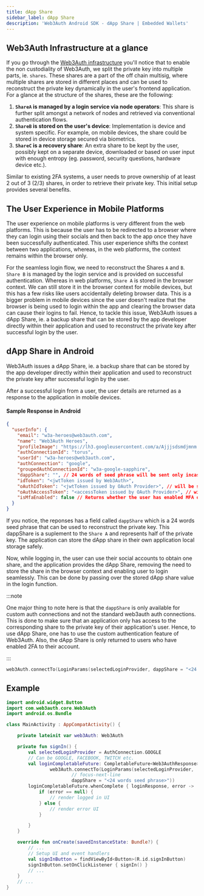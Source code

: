 ```yaml
---
title: dApp Share
sidebar_label: dApp Share
description: 'Web3Auth Android SDK - dApp Share | Embedded Wallets'
---
```


## Web3Auth Infrastructure at a glance

If you go through the [Web3Auth infrastructure](/embedded-wallets/infrastructure/) you'll notice that to enable the non custodiality of Web3Auth, we split the private key into multiple parts, ie. `shares`. These shares are a part of the off chain multisig, where multiple shares are stored in different places and can be used to reconstruct the private key dynamically in the user's frontend application. For a glance at the structure of the shares, these are the following:

1. **`ShareA` is managed by a login service via node operators**: This share is further split amongst a network of nodes and retrieved via conventional authentication flows.
2. **`ShareB` is stored on the user's device**: Implementation is device and system specific. For example, on mobile devices, the share could be stored in device storage secured via biometrics.
3. **`ShareC` is a recovery share**: An extra share to be kept by the user, possibly kept on a separate device, downloaded or based on user input with enough entropy (eg. password, security questions, hardware device etc.).

Similar to existing 2FA systems, a user needs to prove ownership of at least 2 out of 3 (2/3) shares, in order to retrieve their private key. This initial setup provides several benefits.

## The User Experience in Mobile Platforms

The user experience on mobile platforms is very different from the web platforms. This is because the user has to be redirected to a browser where they can login using their socials and then back to the app once they have been successfully authenticated. This user experience shifts the context between two applications, whereas, in the web platforms, the context remains within the browser only.

For the seamless login flow, we need to reconstruct the Shares `A` and `B`. `Share B` is managed by the login service and is provided on successful authentication. Whereas in web platforms, `Share A` is stored in the browser context. We can still store it in the browser context for mobile devices, but this has a few risks like users accidentally deleting browser data. This is a bigger problem in mobile devices since the user doesn't realize that the browser is being used to login within the app and clearing the browser data can cause their logins to fail. Hence, to tackle this issue, Web3Auth issues a dApp Share, ie. a backup share that can be stored by the app developer directly within their application and used to reconstruct the private key after successful login by the user.

## dApp Share in Android

Web3Auth issues a dApp Share, ie. a backup share that can be stored by the app developer directly within their application and used to reconstruct the private key after successful login by the user.

After a successful login from a user, the user details are returned as a response to the application in mobile devices.

#### Sample Response in Android

```json
{
  "userInfo": {
    "email": "w3a-heroes@web3auth.com",
    "name": "Web3Auth Heroes",
    "profileImage": "https://lh3.googleusercontent.com/a/Ajjjsdsmdjmnm...",
    "authConnectionId": "torus",
    "userId": "w3a-heroes@web3auth.com",
    "authConnection": "google",
    "groupedAuthConnectionId": "w3a-google-sapphire",
    "dappShare": "", // 24 words of seed phrase will be sent only incase of custom auth connections
    "idToken": "<jwtToken issued by Web3Auth>",
    "oAuthIdToken": "<jwtToken issued by OAuth Provider>", // will be sent only incase of custom auth connections
    "oAuthAccessToken": "<accessToken issued by OAuth Provider>", // will be sent only incase of custom auth connections
    "isMfaEnabled": false // Returns whether the user has enabled MFA or not
  }
}
```

If you notice, the reponses has a field called `dappShare` which is a 24 words seed phrase that can be used to reconstruct the private key. This dappShare is a suplement to the `Share A` and represents half of the private key. The application can store the dApp share in their own application local storage safely.

Now, while logging in, the user can use their social accounts to obtain one share, and the application provides the dApp Share, removing the need to store the share in the browser context and enabling user to login seamlessly. This can be done by passing over the stored dApp share value in the login function.

:::note

One major thing to note here is that the `dappShare` is only available for custom auth connections and not the standard web3auth auth connections. This is done to make sure that an application only has access to the corresponding share to the private key of their application's user. Hence, to use dApp Share, one has to use the custom authentication feature of Web3Auth. Also, the dApp Share is only returned to users who have enabled 2FA to their account.

:::

```kotlin
web3Auth.connectTo(LoginParams(selectedLoginProvider, dappShare = "<24 words seed phrase>"))
```

## Example

```kotlin
import android.widget.Button
import com.web3auth.core.Web3Auth
import android.os.Bundle

class MainActivity : AppCompatActivity() {

	private lateinit var web3Auth: Web3Auth

	private fun signIn() {
		val selectedLoginProvider = AuthConnection.GOOGLE
		// Can be GOOGLE, FACEBOOK, TWITCH etc.
		val loginCompletableFuture: CompletableFuture<Web3AuthResponse> =
				web3Auth.connectTo(LoginParams(selectedLoginProvider,
						// focus-next-line
						dappShare = "<24 words seed phrase>"))
		loginCompletableFuture.whenComplete { loginResponse, error ->
			if (error == null) {
				// render logged in UI
			} else {
				// render error UI
			}

		}
	}

	override fun onCreate(savedInstanceState: Bundle?) {
		// ...
		// Setup UI and event handlers
		val signInButton = findViewById<Button>(R.id.signInButton)
		signInButton.setOnClickListener { signIn() }
		// ...
	}
	// ...
}
```
